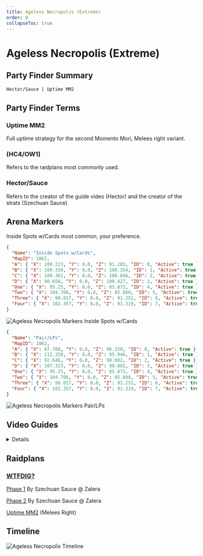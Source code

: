 ```yaml
---
title: Ageless Necropolis (Extreme)
order: 0
collapseToc: true
---
```


# Ageless Necropolis (Extreme)

<Banner
  src="/images/thumbnails/extreme/dt-ex5.avif"
  alt="Ageless Necropolis (Extreme)"
/>

## Party Finder Summary

```
Hector/Sauce | Uptime MM2
```

## Party Finder Terms

### Uptime MM2

Full uptime strategy for the second Momento Mori, Melees right variant.

### (HC4/OW1)

Refers to the raidplans most commonly used.

### Hector/Sauce

Refers to the creator of the guide video (Hector) and the creator of the strats (Szechuan Sauce)

## Arena Markers

<Callout>Inside Spots w/Cards most common, your preference.</Callout>

```json
{
  "Name": "Inside Spots w/Cards",
  "MapID": 1062,
  "A": { "X": 100.223, "Y": 0.0, "Z": 91.205, "ID": 0, "Active": true },
  "B": { "X": 109.339, "Y": 0.0, "Z": 100.354, "ID": 1, "Active": true },
  "C": { "X": 100.361, "Y": 0.0, "Z": 108.846, "ID": 2, "Active": true },
  "D": { "X": 90.658, "Y": 0.0, "Z": 100.427, "ID": 3, "Active": true },
  "One": { "X": 95.25, "Y": 0.0, "Z": 85.873, "ID": 4, "Active": true },
  "Two": { "X": 104.708, "Y": 0.0, "Z": 85.888, "ID": 5, "Active": true },
  "Three": { "X": 98.017, "Y": 0.0, "Z": 91.251, "ID": 6, "Active": true },
  "Four": { "X": 102.357, "Y": 0.0, "Z": 91.319, "ID": 7, "Active": true }
}
```

![Ageless Necropolis Markers Inside Spots w/Cards](/images/thumbnails/extreme/markers/dt-ex5_markers-clock.png)

```json
{
  "Name": "Pair/LPs",
  "MapID": 1062,
  "A": { "X": 87.708, "Y": 0.0, "Z": 96.159, "ID": 0, "Active": true },
  "B": { "X": 112.328, "Y": 0.0, "Z": 95.946, "ID": 1, "Active": true },
  "C": { "X": 92.646, "Y": 0.0, "Z": 98.082, "ID": 2, "Active": true },
  "D": { "X": 107.323, "Y": 0.0, "Z": 98.002, "ID": 3, "Active": true },
  "One": { "X": 95.25, "Y": 0.0, "Z": 85.873, "ID": 4, "Active": true },
  "Two": { "X": 104.708, "Y": 0.0, "Z": 85.888, "ID": 5, "Active": true },
  "Three": { "X": 98.017, "Y": 0.0, "Z": 91.251, "ID": 6, "Active": true },
  "Four": { "X": 102.357, "Y": 0.0, "Z": 91.319, "ID": 7, "Active": true }
}
```

![Ageless Necropolis Markers Pair/LPs](/images/thumbnails/extreme/markers/dt-ex5_markers-pairs.png)

## Video Guides

<Details title="Hector Hectorson | Dawntrail Extreme 5 Guide">
  <YouTube videoId="2RsWkk8bxyk" />
</Details>

## Raidplans

### [WTFDIG?](https://wtfdig.info/73/ex5)

[Phase 1](https://raidplan.io/plan/zqey3pp7kfp5ghc4) By Szechuan Sauce @ Zalera

[Phase 2](https://raidplan.io/plan/X091FI0fV1SLbOw1) By Szechuan Sauce @ Zalera

[Uptime MM2](https://raidplan.io/plan/cywug7ph7ajb6qa8) (Melees Right)

## Timeline

![Ageless Necropolis Timeline](/images/thumbnails/extreme/timelines/dt-ex5_timeline.avif)
